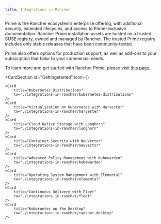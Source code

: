 ```yaml
---
title: Integrations in Rancher
---
```


<head>
  <link rel="canonical" href="https://ranchermanager.docs.rancher.com/integrations-in-rancher"/>
</head>


Prime is the Rancher ecosystem’s enterprise offering, with additional security, extended lifecycles, and access to Prime-exclusive documentation. Rancher Prime installation assets are hosted on a trusted SUSE registry, owned and managed by Rancher. The trusted Prime registry includes only stable releases that have been community-tested. 

Prime also offers options for production support, as well as add-ons to your subscription that tailor to your commercial needs.

To learn more and get started with Rancher Prime, please visit [this page](https://www.rancher.com/quick-start). 

<CardSection
    id="Gettingstarted"
    icon={<RocketRegular />}
>
    <Card
        title="Kubernetes Distributions"
        to="./integrations-in-rancher/kubernetes-distributions"
    />
    <Card
        title="Virtualization on Kubernetes with Harvester"
        to="./integrations-in-rancher/harvester"
    />
    <Card
        title="Cloud Native Storage with Longhorn"
        to="./integrations-in-rancher/longhorn"
    />
    <Card
        title="Container Security with NeuVector"
        to="./integrations-in-rancher/neuvector"
    />
    <Card
        title="Advanced Policy Management with Kubewarden"
        to="./integrations-in-rancher/kubewarden"
    />
    <Card
        title="Operating System Management with Elemental"
        to="./integrations-in-rancher/elemental"
    />
    <Card
        title="Continuous Delivery with Fleet"
        to="./integrations-in-rancher/fleet"
    />
    <Card
        title="Kubernetes on the Desktop"
        to="./integrations-in-rancher/rancher-desktop"
    />
</CardSection>
